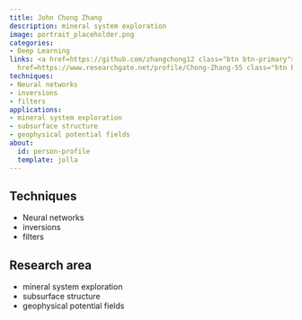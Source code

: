 ```yaml
---
title: John Chong Zhang
description: mineral system exploration
image: portrait_placeholder.png
categories:
- Deep Learning
links: <a href=https://github.com/zhangchong12 class="btn btn-primary">Github</a><a
  href=https://www.researchgate.net/profile/Chong-Zhang-55 class="btn btn-secondary">Website</a>
techniques:
- Neural networks
- inversions
- filters
applications:
- mineral system exploration
- subsurface structure
- geophysical potential fields
about:
  id: person-profile
  template: jolla
---
```

   
:::{#person-profile}
:::
   
##
## Techniques
   
- Neural networks
- inversions
- filters
   
##
## Research area
   
- mineral system exploration
- subsurface structure
- geophysical potential fields
